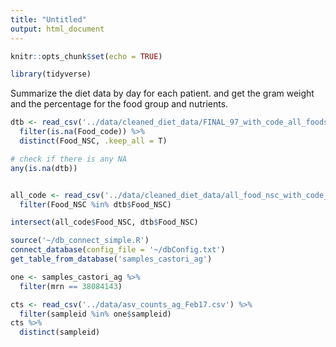 ```yaml
---
title: "Untitled"
output: html_document
---
```


```r
knitr::opts_chunk$set(echo = TRUE)
```

```r
library(tidyverse)
```

Summarize the diet data by day for each patient. and get the gram weight and the percentage for the food group and nutrients. 

```r
dtb <- read_csv('../data/cleaned_diet_data/FINAL_97_with_code_all_foods.csv') %>% 
  filter(is.na(Food_code)) %>% 
  distinct(Food_NSC, .keep_all = T)

# check if there is any NA
any(is.na(dtb))


all_code <- read_csv('../data/cleaned_diet_data/all_food_nsc_with_code_FINAL.csv') %>% 
  filter(Food_NSC %in% dtb$Food_NSC)

intersect(all_code$Food_NSC, dtb$Food_NSC)
```
```r
source('~/db_connect_simple.R')
connect_database(config_file = '~/dbConfig.txt')
get_table_from_database('samples_castori_ag')

one <- samples_castori_ag %>% 
  filter(mrn == 38084143)

cts <- read_csv('../data/asv_counts_ag_Feb17.csv') %>% 
  filter(sampleid %in% one$sampleid)
cts %>% 
  distinct(sampleid)
```

